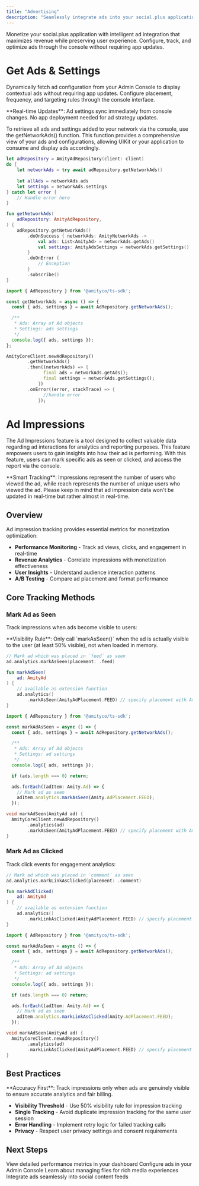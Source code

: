 ```yaml
---
title: "Advertising"
description: "Seamlessly integrate ads into your social.plus application with console-driven configuration and comprehensive analytics"
---
```


Monetize your social.plus application with intelligent ad integration that maximizes revenue while preserving user experience. Configure, track, and optimize ads through the console without requiring app updates.

# Get Ads & Settings

Dynamically fetch ad configuration from your Admin Console to display contextual ads without requiring app updates. Configure placement, frequency, and targeting rules through the console interface.

<Info>
  **Real-time Updates**: Ad settings sync immediately from console changes. No app deployment needed for ad strategy updates.
</Info>

To retrieve all ads and settings added to your network via the console, use the getNetworkAds() function. This function provides a comprehensive view of your ads and configurations, allowing UIKit or your application to consume and display ads accordingly.

<CodeGroup>

```swift iOS
let adRepository = AmityAdRepository(client: client)
do {
    let networkAds = try await adRepository.getNetworkAds()
    
    let allAds = networkAds.ads
    let settings = networkAds.settings
} catch let error {
    // Handle error here
}
```


```kotlin Android
fun getNetworkAds(
    adRepository: AmityAdRepository,
) {
    adRepository.getNetworkAds()
        .doOnSuccess { networkAds: AmityNetworkAds ->
            val ads: List<AmityAd> = networkAds.getAds()
            val settings: AmityAdsSettings = networkAds.getSettings()
        }
        .doOnError {
            // Exception
        }
        .subscribe()
}
```


```typescript TypeScript
import { AdRepository } from '@amityco/ts-sdk';

const getNetworkAds = async () => {
  const { ads, settings } = await AdRepository.getNetworkAds();

  /**
   * Ads: Array of Ad objects
   * Settings: ads settings
   */
  console.log({ ads, settings });
};
```


```dart Flutter
AmityCoreClient.newAdRepository()
        .getNetworkAds()
        .then((networkAds) => {
              final ads = networkAds.getAds();
              final settings = networkAds.getSettings();
            })
        .onError((error, stackTrace) => {
              //handle error
            });
```

</CodeGroup>

# Ad Impressions

The Ad Impressions feature is a tool designed to collect valuable data regarding ad interactions for analytics and reporting purposes. This feature empowers users to gain insights into how their ad is performing. With this feature, users can mark specific ads as seen or clicked, and access the report via the console.

<Info>
  **Smart Tracking**: Impressions represent the number of users who viewed the ad, while reach represents the number of unique users who viewed the ad. Please keep in mind that ad impression data won't be updated in real-time but rather almost in real-time.
</Info>

## Overview

Ad impression tracking provides essential metrics for monetization optimization:

- **Performance Monitoring** - Track ad views, clicks, and engagement in real-time
- **Revenue Analytics** - Correlate impressions with monetization effectiveness
- **User Insights** - Understand audience interaction patterns
- **A/B Testing** - Compare ad placement and format performance

## Core Tracking Methods

### Mark Ad as Seen

Track impressions when ads become visible to users:

<Warning>
  **Visibility Rule**: Only call `markAsSeen()` when the ad is actually visible to the user (at least 50% visible), not when loaded in memory.
</Warning>

<CodeGroup>

```swift iOS
// Mark ad which was placed in `feed` as seen
ad.analytics.markAsSeen(placement: .feed)
```


```kotlin Android
fun markAdSeen(
    ad: AmityAd
) {
    // available as extension function
    ad.analytics()
        .markAsSeen(AmityAdPlacement.FEED) // specify placement with AmityAdPlacement
}
```


```typescript TypeScript
import { AdRepository } from '@amityco/ts-sdk';

const markAdAsSeen = async () => {
  const { ads, settings } = await AdRepository.getNetworkAds();

  /**
   * Ads: Array of Ad objects
   * Settings: ad settings
   */
  console.log({ ads, settings });

  if (ads.length === 0) return;

  ads.forEach((adItem: Amity.Ad) => {
    // Mark ad as seen
    adItem.analytics.markAsSeen(Amity.AdPlacement.FEED);
  }); 
```


```dart Flutter
void markAdSeen(AmityAd ad) {
  AmityCoreClient.newAdRepository()
        .analytics(ad)
        .markAsSeen(AmityAdPlacement.FEED) // specify placement with AmityAdPlacement
}
```

</CodeGroup>

### Mark Ad as Clicked

Track click events for engagement analytics:

<CodeGroup>

```swift iOS
// Mark ad which was placed in `comment` as seen
ad.analytics.markLinkAsClicked(placement: .comment)
```


```kotlin Android
fun markAdClicked(
    ad: AmityAd
) {
    // available as extension function
    ad.analytics()
        .markLinkAsClicked(AmityAdPlacement.FEED) // specify placement with AmityAdPlacement
}
```


```typescript TypeScript
import { AdRepository } from '@amityco/ts-sdk';

const markAdAsSeen = async () => {
  const { ads, settings } = await AdRepository.getNetworkAds();

  /**
   * Ads: Array of Ad objects
   * Settings: ad settings
   */
  console.log({ ads, settings });

  if (ads.length === 0) return;

  ads.forEach((adItem: Amity.Ad) => {
    // Mark ad as seen
    adItem.analytics.markLinkAsClicked(Amity.AdPlacement.FEED);
  }); 
```


```dart Flutter
void markAdSeen(AmityAd ad) {
  AmityCoreClient.newAdRepository()
        .analytics(ad)
        .markLinkAsClicked(AmityAdPlacement.FEED) // specify placement with AmityAdPlacement
}
```

</CodeGroup>

## Best Practices

<Tip>
  **Accuracy First**: Track impressions only when ads are genuinely visible to ensure accurate analytics and fair billing.
</Tip>

- **Visibility Threshold** - Use 50% visibility rule for impression tracking
- **Single Tracking** - Avoid duplicate impression tracking for the same user session
- **Error Handling** - Implement retry logic for failed tracking calls
- **Privacy** - Respect user privacy settings and consent requirements

## Next Steps

<CardGroup cols={2}>
  <Card title="Console Analytics" icon="chart-bar" href="/analytics-and-moderation/console/overview">
    View detailed performance metrics in your dashboard
  </Card>
  <Card title="Console Setup" icon="gear" href="/analytics-and-moderation/console/overview">
    Configure ads in your Admin Console
  </Card>
  <Card title="Content Handling" icon="object-group" href="/social-plus-sdk/core-concepts/content-handling/files-images-and-videos/file">
    Learn about managing files for rich media experiences
  </Card>
  <Card title="Posts with Ads" icon="pen-to-square" href="/social-plus-sdk/social/content-management/posts/overview">
    Integrate ads seamlessly into social content feeds
  </Card>
</CardGroup>